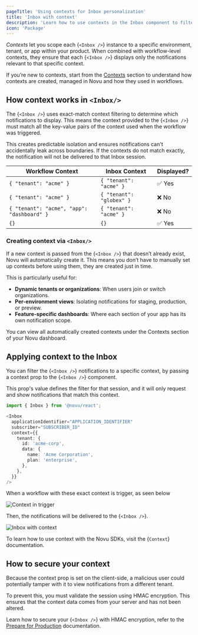 ```yaml
---
pageTitle: 'Using contexts for Inbox personalization'
title: 'Inbox with context'
description: 'Learn how to use contexts in the Inbox component to filter and personalize notifications for your subscribers.'
icon: 'Package'
---
```


_Contexts_ let you scope each <Method href="/platform/inbox/configuration/inbox-with-context">{`<Inbox />`}</Method> instance to a specific environment, tenant, or app within your product. When combined with workflow-level contexts, they ensure that each <Method href="/platform/inbox/configuration/inbox-with-context">{`<Inbox />`}</Method> displays only the notifications relevant to that specific context.

<Callout type='info'>If you’re new to contexts, start from the [Contexts](/platform/workflow/contexts) section to understand how contexts are created, managed in Novu and how they used in workflows.</Callout>

## How context works in `<Inbox/>`

The <Method href="/platform/inbox/configuration/inbox-with-context">{`<Inbox />`}</Method> uses exact-match context filtering to determine which notifications to display. This means the context provided to the <Method href="/platform/inbox/configuration/inbox-with-context">{`<Inbox />`}</Method> must match all the key-value pairs of the context used when the workflow was triggered.

This creates predictable isolation and ensures notifications can't accidentally leak across boundaries. If the contexts do not match exactly, the notification will not be delivered to that Inbox session.

| Workflow Context                           | Inbox Context            | Displayed? |
| ------------------------------------------ | ------------------------ | ---------- |
| `{ "tenant": "acme" }`                     | `{ "tenant": "acme" }`   | ✅ Yes      |
| `{ "tenant": "acme" }`                     | `{ "tenant": "globex" }` | ❌ No       |
| `{ "tenant": "acme", "app": "dashboard" }` | `{ "tenant": "acme" }`   | ❌ No       |
| `{}`                                       | `{}`                     | ✅ Yes      |


### Creating context via `<Inbox/>`

If a new context is passed from the <Method href="/platform/inbox/configuration/inbox-with-context">{`<Inbox />`}</Method> that doesn’t already exist, Novu will automatically create it. This means you don’t have to manually set up contexts before using them, they are created just in time.

This is particularly useful for:

- **Dynamic tenants or organizations**: When users join or switch organizations.
- **Per-environment views**: Isolating notifications for staging, production, or preview.
- **Feature-specific dashboards**: Where each section of your app has its own notification scope.

You can view all automatically created contexts under the Contexts section of your Novu dashboard.

## Applying context to the Inbox

You can filter the <Method href="/platform/inbox/configuration/inbox-with-context">{`<Inbox />`}</Method> notifications to a specific context, by passing a context prop to the <Method href="/platform/inbox/configuration/inbox-with-context">{`<Inbox />`}</Method> component.

This prop's value defines the filter for that session, and it will only request and show notifications that match this context.

```typescript
import { Inbox } from '@novu/react';

<Inbox
  applicationIdentifier="APPLICATION_IDENTIFIER"
  subscriber="SUBSCRIBER_ID"
  context={{
    tenant: {
      id: 'acme-corp',
      data: {
        name: 'Acme Corporation',
        plan: 'enterprise',
      },
    },
  }}
/>
```

When a workflow with these exact context is trigger, as seen below

![Context in trigger](/images/inbox/context-trigger.png)

Then, the notifications will be delivered to the <Method href="/platform/inbox/configuration/inbox-with-context">{`<Inbox />`}</Method>.

![Inbox with context](/images/inbox/context.png)

<Callout>To learn how to use context with the Novu SDKs, visit the <Method href="/platform/sdks/javascript">{`Context`}</Method> documentation.</Callout>

## How to secure your context

Because the context prop is set on the client-side, a malicious user could potentially tamper with it to view notifications from a different tenant.

To prevent this, you must validate the session using HMAC encryption. This ensures that the context data comes from your server and has not been altered.

<Callout>Learn how to secure your <Method href="/platform/inbox/configuration/inbox-with-context">{`<Inbox />`}</Method> with HMAC encryption, refer to the [Prepare for Production](/platform/inbox/prepare-for-production) documentation.</Callout>